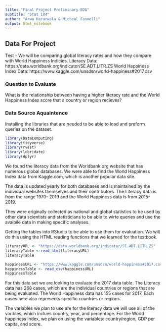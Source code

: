 ```yaml
---
title: "Final Project Preliminary EDA" 
subtitle: "Stat 184"
author: "Arwa Hararwala & Micheal Fannelli"
output: html_notebook
---
```


## Data For Project 
Test
- We will be comparing global literacy rates and how they compare with World Happiness Indicies.
Literacy Data: https://data.worldbank.org/indicator/SE.ADT.LITR.ZS
World Happiness Index Data: https://www.kaggle.com/unsdsn/world-happiness#2017.csv

### Question to Evaluate
What is the relationship between having a higher literacy rate and the World Happiness Index score that a country or region recieves? 


### Data Source Aquaintence

Installing the libraries that are needed to be able to load and preform queries on the dataset.
```r
library(DataComputing)
library(tidyverse)
library(rvest)
library(lubridate)
library(dplyr)
```


We found the literacy data from the Worldbank.org website that has numerous global databases. We were able to find the World Happiness Index data from Kaggle.com, which is another popular data site. 

The data is updated yearly for both databases and is maintained by the individual websites themselves and their contributors. The Literacy data is from the range 1970- 2019 and the World Happiness data is from 2015-2019. 

They were originally collected as national and global statistics to be used by other data scientists and statisticians to be able to wirte queries and use the avaibile data in making specific analyses. 

Getting the tables into RStudio to be able to use them for evaluation. We will do this using the HTML reading functions that we learned for the textbook. 
```r
literacyURL <- "https://data.worldbank.org/indicator/SE.ADT.LITR.ZS"
literacyTable <-read_html(literacyURL)
literacyTable
```

```r
happinessURL <- "https://www.kaggle.com/unsdsn/world-happiness#2017.csv"
happinessTable <- read_csv(happinessURL)
happinessTable
```

For this data set we are looking to evaluate the 2017 data table. The Literacy data has 268 cases, which are the individual countries or regions that are being evaluated. The World Happiness data has 155 cases for 2017. Each cases here also represents specific countries or regions. 

The variables we plan to use are for the literacy data we will use all of the varibles, which inclues country, year, and percentage. For the World happiness Index, we plan on using the variables: country/region, GDP per capita, and score. 